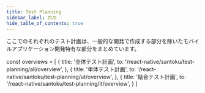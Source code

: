 ```yaml
---
title: Test Planning
sidebar_label: 目次
hide_table_of_contents: true
---
```


<!-- textlint-disable ja-technical-writing/sentence-length,ja-technical-writing/max-comma,ja-spacing/ja-no-space-around-parentheses,jtf-style/3.3.かっこ類と隣接する文字の間のスペースの有無,ja-technical-writing/ja-no-mixed-period,ja-technical-writing/no-unmatched-pair -->

ここでのそれぞれのテスト計画は、一般的な開発で作成する部分を除いたモバイルアプリケーション開発特有な部分をまとめています。

const overviews = [
  {
    title: '全体テスト計画',
    to: '/react-native/santoku/test-planning/all/overview',
  },
  {
    title: '単体テスト計画',
    to: '/react-native/santoku/test-planning/ut/overview',
  },
  {
    title: '結合テスト計画',
    to: '/react-native/santoku/test-planning/it/overview',
  }
]

<PageList overviews={overviews} colSize={12} />

<!-- textlint-enable ja-technical-writing/sentence-length,ja-technical-writing/max-comma,ja-spacing/ja-no-space-around-parentheses,jtf-style/3.3.かっこ類と隣接する文字の間のスペースの有無,ja-technical-writing/ja-no-mixed-period,ja-technical-writing/no-unmatched-pair -->
